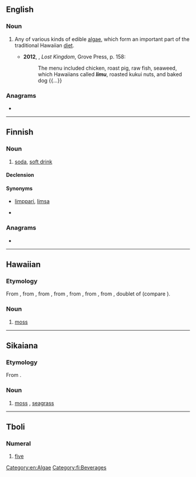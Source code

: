 {{also|Lìmù}}
==English==
{{wikipedia|Limu (algae)}}

===Noun===
{{en-noun|~}}

# {{lb|en|Hawaii}} Any of various kinds of edible [[algae]], which form an important part of the traditional Hawaiian [[diet]].
#* '''2012''', {{w|Julia Flynn Siler}}, ''Lost Kingdom'', Grove Press, p. 158:
#*: The menu included chicken, roast pig, raw fish, seaweed, which Hawaiians called '''''limu''''', roasted kukui nuts, and baked dog {{...}}

===Anagrams===
* {{anagrams|en|a=ilmu|IUML|milu|muli}}

[[Category:en:Algae]]

----

==Finnish==

===Noun===
{{fi-noun}}

# {{lb|fi|colloquial}} [[soda]], [[soft drink]]

====Declension====
{{fi-decl-valo|lim|||u|a}}

====Synonyms====
* {{qualifier|colloquial}} [[limppari]], [[limsa]]
* {{l|fi|limonaati}}

===Anagrams===
* {{anagrams|fi|a=ilmu|Lumi|lumi|muli}}

[[Category:fi:Beverages]]

----

==Hawaiian==

===Etymology===
From {{inh|haw|poz-pep-pro|*rimu}}, from {{inh|haw|poz-pnp-pro|*rimu}}, from {{inh|haw|poz-pol-pro|*rimu}}, from {{inh|haw|poz-oce-pro|*limut}}, from {{inh|haw|pqe-pro|*limut}}, from {{inh|haw|poz-cet-pro|*limut}}, from {{inh|haw|poz-pro|*limut}}, doublet of {{inh|haw|poz-pro|*lumut}} (compare {{cog|ms|lumut}}).

===Noun===
{{head|haw|noun}}

# [[moss]] {{gloss|plants of the division Bryophyta}}

----

==Sikaiana==

===Etymology===
From {{inh|sky|poz-pol-pro|*rimu}}.

===Noun===
{{head|sky|noun}}

# [[moss]] {{gloss|plants of the division Bryophyta}}, [[seagrass]]

----

==Tboli==

===Numeral===
{{head|tbl|numeral|cat2=cardinal numbers}}

# [[five]]